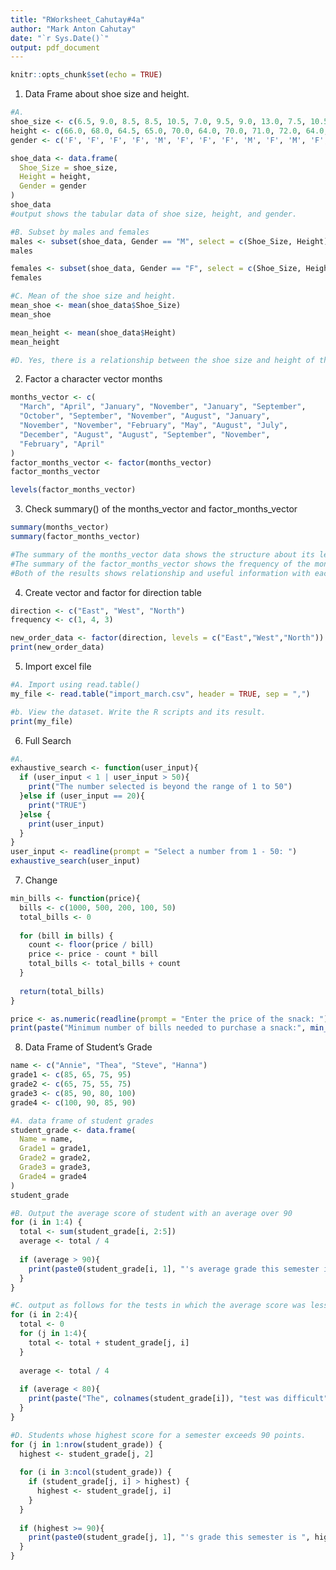 ```yaml
---
title: "RWorksheet_Cahutay#4a"
author: "Mark Anton Cahutay"
date: "`r Sys.Date()`"
output: pdf_document
---
```


```r
knitr::opts_chunk$set(echo = TRUE)
```

1. Data Frame about shoe size and height.
```r
#A.  
shoe_size <- c(6.5, 9.0, 8.5, 8.5, 10.5, 7.0, 9.5, 9.0, 13.0, 7.5, 10.5, 8.5, 12.0, 10.5, 13.0, 11.5, 8.5, 5.0, 10.0, 6.5, 7.5, 8.5, 10.5, 8.5, 10.5, 11.0, 9.0, 13.0)
height <- c(66.0, 68.0, 64.5, 65.0, 70.0, 64.0, 70.0, 71.0, 72.0, 64.0, 74.5, 67.0, 71.0, 71.0, 77.0, 72.0, 59.0, 62.0, 72.0, 66.0, 64.0, 67.0, 73.0, 69.0, 72.0, 70.0, 69.0, 70.0)
gender <- c('F', 'F', 'F', 'F', 'M', 'F', 'F', 'F', 'M', 'F', 'M', 'F', 'M', 'M', 'M', 'M', 'F', 'F', 'M', 'F', 'F', 'M', 'M', 'F', 'M', 'M', 'M', 'M')

shoe_data <- data.frame(
  Shoe_Size = shoe_size,
  Height = height,
  Gender = gender
)
shoe_data
#output shows the tabular data of shoe size, height, and gender.
```

```r
#B. Subset by males and females
males <- subset(shoe_data, Gender == "M", select = c(Shoe_Size, Height))
males

females <- subset(shoe_data, Gender == "F", select = c(Shoe_Size, Height))
females
```

```r
#C. Mean of the shoe size and height.
mean_shoe <- mean(shoe_data$Shoe_Size)
mean_shoe

mean_height <- mean(shoe_data$Height)
mean_height
```

```r
#D. Yes, there is a relationship between the shoe size and height of the respondent because when the respondent's height is taller, their shoe size is also higher.
```


2. Factor a character vector months
```r
months_vector <- c(
  "March", "April", "January", "November", "January", "September", 
  "October", "September", "November", "August", "January", 
  "November", "November", "February", "May", "August", "July", 
  "December", "August", "August", "September", "November", 
  "February", "April"
)
factor_months_vector <- factor(months_vector)
factor_months_vector

levels(factor_months_vector)
```


3. Check summary() of the months_vector and factor_months_vector
```r
summary(months_vector)
summary(factor_months_vector)

#The summary of the months_vector data shows the structure about its length, class, and mode.
#The summary of the factor_months_vector shows the frequency of the months appearing in the dataset.
#Both of the results shows relationship and useful information with each other. The summary of the months_vector provides the overall structure of the data while the results of factor_months_vector provides useful information about the content of the data.
```

4. Create vector and factor for direction table
```r
direction <- c("East", "West", "North")
frequency <- c(1, 4, 3)

new_order_data <- factor(direction, levels = c("East","West","North"))
print(new_order_data)
```


5. Import excel file
```r
#A. Import using read.table()
my_file <- read.table("import_march.csv", header = TRUE, sep = ",")

```

```r
#b. View the dataset. Write the R scripts and its result.
print(my_file)
``` 


6. Full Search
```r
#A. 
exhaustive_search <- function(user_input){
  if (user_input < 1 | user_input > 50){
    print("The number selected is beyond the range of 1 to 50")
  }else if (user_input == 20){
    print("TRUE")
  }else {
    print(user_input)
  }
}
user_input <- readline(prompt = "Select a number from 1 - 50: ")
exhaustive_search(user_input)

```


7. Change
```r
min_bills <- function(price){
  bills <- c(1000, 500, 200, 100, 50)
  total_bills <- 0
  
  for (bill in bills) {
    count <- floor(price / bill)
    price <- price - count * bill
    total_bills <- total_bills + count
  }
  
  return(total_bills)
}

price <- as.numeric(readline(prompt = "Enter the price of the snack: "))
print(paste("Minimum number of bills needed to purchase a snack:", min_bills(price)))
```


8. Data Frame of Student's Grade
```r
name <- c("Annie", "Thea", "Steve", "Hanna")
grade1 <- c(85, 65, 75, 95)
grade2 <- c(65, 75, 55, 75)
grade3 <- c(85, 90, 80, 100)
grade4 <- c(100, 90, 85, 90)

#A. data frame of student grades
student_grade <- data.frame(
  Name = name,
  Grade1 = grade1, 
  Grade2 = grade2,
  Grade3 = grade3,
  Grade4 = grade4
)
student_grade
```

```r
#B. Output the average score of student with an average over 90
for (i in 1:4) {
  total <- sum(student_grade[i, 2:5])  
  average <- total / 4
  
  if (average > 90){
    print(paste0(student_grade[i, 1], "'s average grade this semester is ", average))
  }
}
```

```r
#C. output as follows for the tests in which the average score was less than 80 out of 4 tests
for (i in 2:4){
  total <- 0
  for (j in 1:4){
    total <- total + student_grade[j, i]
  }
  
  average <- total / 4
  
  if (average < 80){
    print(paste("The", colnames(student_grade[i]), "test was difficult"))
  }
}
```

```r
#D. Students whose highest score for a semester exceeds 90 points.
for (j in 1:nrow(student_grade)) {  
  highest <- student_grade[j, 2]
  
  for (i in 3:ncol(student_grade)) { 
    if (student_grade[j, i] > highest) {
      highest <- student_grade[j, i]  
    }
  }
 
  if (highest >= 90){
    print(paste0(student_grade[j, 1], "'s grade this semester is ", highest))
  }
}
```





